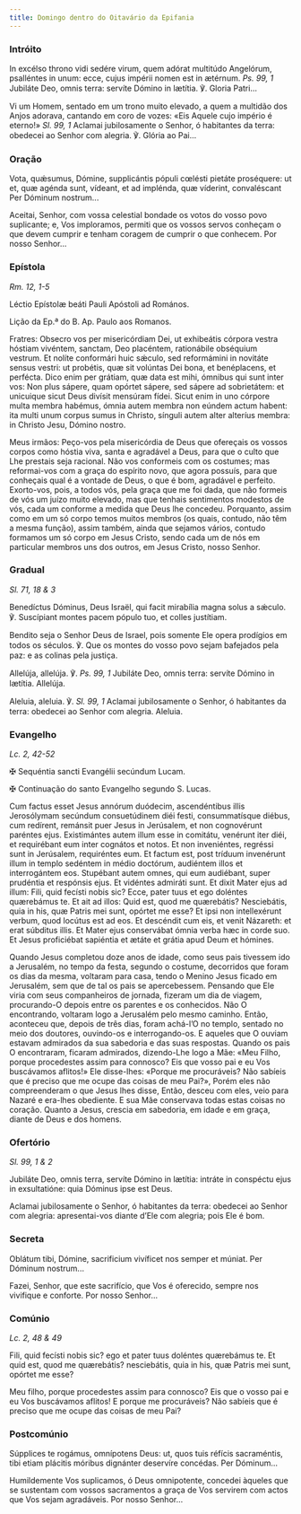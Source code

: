 ```yaml
---
title: Domingo dentro do Oitavário da Epifania
---
```


### Intróito

<div class="side-by-side not-content">

In excélso throno vidi sedére virum, quem adórat multitúdo Angelórum, psalléntes in unum: ecce, cujus impérii nomen est in ætérnum. <em>Ps. 99, 1</em> Jubiláte Deo, omnis terra: servíte Dómino in lætítia. ℣. Gloria Patri...

Vi um Homem, sentado em um trono muito elevado, a quem a multidão dos Anjos adorava, cantando em coro de vozes: «Eis Aquele cujo império é eterno!» <em>Sl. 99, 1</em> Aclamai jubilosamente o Senhor, ó habitantes da terra: obedecei ao Senhor com alegria. ℣. Glória ao Pai...

</div>

### Oração

<div class="side-by-side not-content">

Vota, quǽsumus, Dómine, supplicántis pópuli cœlésti pietáte proséquere: ut et, quæ agénda sunt, vídeant, et ad implénda, quæ víderint, convaléscant Per Dóminum nostrum...

Aceitai, Senhor, com vossa celestial bondade os votos do vosso povo suplicante; e, Vos imploramos, permiti que os vossos servos conheçam o que devem cumprir e tenham coragem de cumprir o que conhecem. Por nosso Senhor...

</div>

### Epístola

<em>Rm. 12, 1-5</em>

<div class="side-by-side not-content">

Léctio Epístolæ beáti Pauli Apóstoli ad Romános.

Lição da Ep.ª do B. Ap. Paulo aos Romanos.

Fratres: Obsecro vos per misericórdiam Dei, ut exhibeátis córpora vestra hóstiam vivéntem, sanctam, Deo placéntem, rationábile obséquium vestrum. Et nolíte conformári huic sǽculo, sed reformámini in novitáte sensus vestri: ut probétis, quæ sit volúntas Dei bona, et benéplacens, et perfécta. Dico enim per grátiam, quæ data est mihi, ómnibus qui sunt inter vos: Non plus sápere, quam opórtet sápere, sed sápere ad sobrietátem: et unicuique sicut Deus divísit mensúram fídei. Sicut enim in uno córpore multa membra habémus, ómnia autem membra non eúndem actum habent: ita multi unum corpus sumus in Christo, sínguli autem alter alteríus membra: in Christo Jesu, Dómino nostro.

Meus irmãos: Peço-vos pela misericórdia de Deus que ofereçais os vossos corpos como hóstia viva, santa e agradável a Deus, para que o culto que Lhe prestais seja racional. Não vos conformeis com os costumes; mas reformai-vos com a graça do espírito novo, que agora possuís, para que conheçais qual é a vontade de Deus, o que é bom, agradável e perfeito. Exorto-vos, pois, a todos vós, pela graça que me foi dada, que não formeis de vós um juízo muito elevado, mas que tenhais sentimentos modestos de vós, cada um conforme a medida que Deus lhe concedeu. Porquanto, assim como em um só corpo temos muitos membros (os quais, contudo, não têm a mesma função), assim também, ainda que sejamos vários, contudo formamos um só corpo em Jesus Cristo, sendo cada um de nós em particular membros uns dos outros, em Jesus Cristo, nosso Senhor.

</div>

### Gradual

<em>Sl. 71, 18 & 3</em>

<div class="side-by-side not-content">

Benedíctus Dóminus, Deus Israël, qui facit mirabília magna solus a sǽculo. ℣. Suscípiant montes pacem pópulo tuo, et colles justítiam.

Bendito seja o Senhor Deus de Israel, pois somente Ele opera prodígios em todos os séculos. ℣. Que os montes do vosso povo sejam bafejados pela paz: e as colinas pela justiça.

Allelúja, allelúja. ℣. <em>Ps. 99, 1</em> Jubiláte Deo, omnis terra: servíte Dómino in lætítia. Allelúja.

Aleluia, aleluia. ℣. <em>Sl. 99, 1</em> Aclamai jubilosamente o Senhor, ó habitantes da terra: obedecei ao Senhor com alegria. Aleluia.

</div>

### Evangelho

<em>Lc. 2, 42-52</em>

<div class="side-by-side not-content">

<span class="cross text-red-500">✠</span> Sequéntia sancti Evangélii secúndum Lucam.

<span class="cross text-red-500">✠</span> Continuação do santo Evangelho segundo S. Lucas.

Cum factus esset Jesus annórum duódecim, ascendéntibus illis Jerosólymam secúndum consuetúdinem diéi festi, consummatísque diébus, cum redírent, remánsit puer Jesus in Jerúsalem, et non cognovérunt paréntes ejus. Existimántes autem illum esse in comitátu, venérunt iter diéi, et requirébant eum inter cognátos et notos. Et non inveniéntes, regréssi sunt in Jerúsalem, requiréntes eum. Et factum est, post tríduum invenérunt illum in templo sedéntem in médio doctórum, audiéntem illos et interrogántem eos. Stupébant autem omnes, qui eum audiébant, super prudéntia et respónsis ejus. Et vidéntes admiráti sunt. Et dixit Mater ejus ad illum: Fili, quid fecísti nobis sic? Ecce, pater tuus et ego doléntes quærebámus te. Et ait ad illos: Quid est, quod me quærebátis? Nesciebátis, quia in his, quæ Patris mei sunt, opórtet me esse? Et ipsi non intellexérunt verbum, quod locútus est ad eos. Et descéndit cum eis, et venit Názareth: et erat súbditus illis. Et Mater ejus conservábat ómnia verba hæc in corde suo. Et Jesus proficiébat sapiéntia et ætáte et grátia apud Deum et hómines.

Quando Jesus completou doze anos de idade, como seus pais tivessem ido a Jerusalém, no tempo da festa, segundo o costume, decorridos que foram os dias da mesma, voltaram para casa, tendo o Menino Jesus ficado em Jerusalém, sem que de tal os pais se apercebessem. Pensando que Ele viria com seus companheiros de jornada, fizeram um dia de viagem, procurando-O depois entre os parentes e os conhecidos. Não O encontrando, voltaram logo a Jerusalém pelo mesmo caminho. Então, aconteceu que, depois de três dias, foram achá-l’O no templo, sentado no meio dos doutores, ouvindo-os e interrogando-os. E aqueles que O ouviam estavam admirados da sua sabedoria e das suas respostas. Quando os pais O encontraram, ficaram admirados, dizendo-Lhe logo a Mãe: «Meu Filho, porque procedestes assim para connosco? Eis que vosso pai e eu Vos buscávamos aflitos!» Ele disse-lhes: «Porque me procuráveis? Não sabíeis que é preciso que me ocupe das coisas de meu Pai?», Porém eles não compreenderam o que Jesus lhes disse, Então, desceu com eles, veio para Nazaré e era-lhes obediente. E sua Mãe conservava todas estas coisas no coração. Quanto a Jesus, crescia em sabedoria, em idade e em graça, diante de Deus e dos homens.

</div>

### Ofertório

<em>Sl. 99, 1 & 2</em>

<div class="side-by-side not-content">

Jubiláte Deo, omnis terra, servíte Dómino in lætítia: intráte in conspéctu ejus in exsultatióne: quia Dóminus ipse est Deus.

Aclamai jubilosamente o Senhor, ó habitantes da terra: obedecei ao Senhor com alegria: apresentai-vos diante d’Ele com alegria; pois Ele é bom.

</div>

### Secreta

<div class="side-by-side not-content">

Oblátum tibi, Dómine, sacrificium vivíficet nos semper et múniat. Per Dóminum nostrum...

Fazei, Senhor, que este sacrifício, que Vos é oferecido, sempre nos vivifique e conforte. Por nosso Senhor...

</div>

### Comúnio

<em>Lc. 2, 48 & 49</em>

<div class="side-by-side not-content">

Fili, quid fecísti nobis sic? ego et pater tuus doléntes quærebámus te. Et quid est, quod me quærebátis? nesciebátis, quia in his, quæ Patris mei sunt, opórtet me esse?

Meu filho, porque procedestes assim para connosco? Eis que o vosso pai e eu Vos buscávamos aflitos! E porque me procuráveis? Não sabíeis que é preciso que me ocupe das coisas de meu Pai?

</div>

### Postcomúnio

<div class="side-by-side not-content">

Súpplices te rogámus, omnípotens Deus: ut, quos tuis réfícis sacraméntis, tibi etiam plácitis móribus dignánter deservíre concédas. Per Dóminum...

Humildemente Vos suplicamos, ó Deus omnipotente, concedei àqueles que se sustentam com vossos sacramentos a graça de Vos servirem com actos que Vos sejam agradáveis. Por nosso Senhor...

</div>
